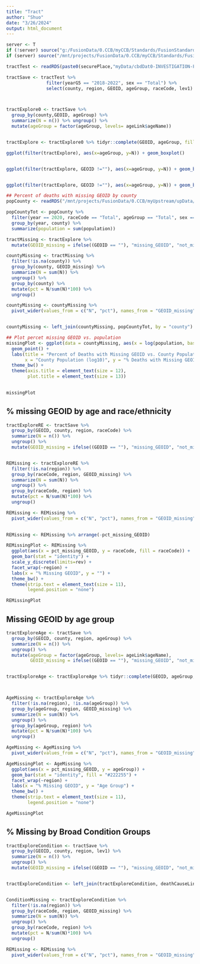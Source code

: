 ```yaml
---
title: "Tract"
author: "Shuo"
date: "3/26/2024"
output: html_document
---
```



```r
server <- T
if (!server) source("g:/FusionData/0.CCB/myCCB/Standards/FusionStandards.R")
if (server) source("/mnt/projects/FusionData/0.CCB/myCCB/Standards/FusionStandards.R")

```


```r
tractTest <- readRDS(paste0(securePlace,"myData/cbdDat0-INVESTIGATION-FILE.RDS")) 

tractSave <- tractTest %>% 
               filter(yearG5 == "2018-2022", sex == "Total") %>%
               select(county, region, GEOID, ageGroup, raceCode, lev1)



tractExplore0 <- tractSave %>%  
  group_by(county,GEOID, ageGroup) %>%
  summarize(N = n()) %>% ungroup() %>%
  mutate(ageGroup = factor(ageGroup, levels= ageLink$ageName))


tractExplore <- tractExplore0 %>% tidyr::complete(GEOID, ageGroup, fill=list(N=0))
```

```r
ggplot(filter(tractExplore), aes(x=ageGroup, y=N)) + geom_boxplot() 


ggplot(filter(tractExplore, GEOID !=""), aes(x=ageGroup, y=N)) + geom_boxplot() 


ggplot(filter(tractExplore, GEOID !=""), aes(x=ageGroup, y=N)) + geom_boxplot() + scale_y_log10()
```


```r
## Percent of deaths with missing GEOID by county
popCounty <- readRDS("/mnt/projects/FusionData/0.CCB/myUpstream/upData/popCounty.RDS")

popCountyTot <- popCounty %>% 
  filter(year == 2020, raceCode == "Total", ageGroup == "Total", sex == "Total") %>% 
  group_by(year, county) %>% 
  summarize(population = sum(population))
```


```r
tractMissing <- tractExplore %>% 
  mutate(GEOID_missing = ifelse((GEOID == ""), "missing_GEOID", "not_missing_GEOID"))

countyMissing <- tractMissing %>% 
  filter(!is.na(county)) %>% 
  group_by(county, GEOID_missing) %>% 
  summarize(N = sum(N)) %>% 
  ungroup() %>% 
  group_by(county) %>% 
  mutate(pct = N/sum(N)*100) %>% 
  ungroup()

countyMissing <- countyMissing %>% 
  pivot_wider(values_from = c("N", "pct"), names_from = "GEOID_missing")


countyMissing <- left_join(countyMissing, popCountyTot, by = "county")
```


```r
## Plot percet missing GEOID vs. population
missingPlot <- ggplot(data = countyMissing, aes(x = log(population, base = 10), y = pct_missing_GEOID)) +
  geom_point() +
  labs(title = "Percent of Deaths with Missing GEOID vs. County Population, 2018-2022", 
       x = "County Population (log10)", y = "% Deaths with Missing GEOID") +
  theme_bw() +
  theme(axis.title = element_text(size = 12), 
        plot.title = element_text(size = 13))
  

missingPlot
```



## % missing GEOID by age and race/ethnicity
```r
tractExploreRE <- tractSave %>%  
  group_by(GEOID, county, region, raceCode) %>%
  summarize(N = n()) %>% 
  ungroup() %>% 
  mutate(GEOID_missing = ifelse((GEOID == ""), "missing_GEOID", "not_missing_GEOID"))


REMissing <- tractExploreRE %>% 
  filter(!is.na(region)) %>% 
  group_by(raceCode, region, GEOID_missing) %>% 
  summarize(N = sum(N)) %>% 
  ungroup() %>% 
  group_by(raceCode, region) %>% 
  mutate(pct = N/sum(N)*100) %>% 
  ungroup() 

REMissing <- REMissing %>% 
  pivot_wider(values_from = c("N", "pct"), names_from = "GEOID_missing")

  
REMissing <- REMissing %>% arrange(-pct_missing_GEOID)
```



```r
REMissingPlot <- REMissing %>% 
  ggplot(aes(x = pct_missing_GEOID, y = raceCode, fill = raceCode)) +
  geom_bar(stat = "identity") +
  scale_y_discrete(limits=rev) +
  facet_wrap(~region) +
  labs(x = "% Missing GEOID", y = "") +
  theme_bw() +
  theme(strip.text = element_text(size = 11), 
        legend.position = "none")

REMissingPlot
```


## Missing GEOID by age group
```r
tractExploreAge <- tractSave %>%  
  group_by(GEOID, county, region, ageGroup) %>%
  summarize(N = n()) %>% 
  ungroup() %>%
  mutate(ageGroup = factor(ageGroup, levels= ageLink$ageName), 
         GEOID_missing = ifelse((GEOID == ""), "missing_GEOID", "not_missing_GEOID"))


tractExploreAge <- tractExploreAge %>% tidyr::complete(GEOID, ageGroup, fill=list(N=0))



AgeMissing <- tractExploreAge %>% 
  filter(!is.na(region), !is.na(ageGroup)) %>% 
  group_by(ageGroup, region, GEOID_missing) %>% 
  summarize(N = sum(N)) %>% 
  ungroup() %>% 
  group_by(ageGroup, region) %>% 
  mutate(pct = N/sum(N)*100) %>% 
  ungroup() 

AgeMissing <- AgeMissing %>% 
  pivot_wider(values_from = c("N", "pct"), names_from = "GEOID_missing")


```


```r
AgeMissingPlot <- AgeMissing %>% 
  ggplot(aes(x = pct_missing_GEOID, y = ageGroup)) +
  geom_bar(stat = "identity", fill = "#222255") +
  facet_wrap(~region) +
  labs(x = "% Missing GEOID", y = "Age Group") +
  theme_bw() +
  theme(strip.text = element_text(size = 11), 
        legend.position = "none")

AgeMissingPlot
```


## % Missing by Broad Condition Groups
```r
tractExploreCondition <- tractSave %>%  
  group_by(GEOID, county, region, lev1) %>%
  summarize(N = n()) %>% 
  ungroup() %>% 
  mutate(GEOID_missing = ifelse((GEOID == ""), "missing_GEOID", "not_missing_GEOID"))


tractExploreCondition <- left_join(tractExploreCondition, deathCauseLink %>% select(topLevCode, topLevName), deathCauseLink, by = c("lev1" = "topLevCode"))


ConditionMissing <- tractExploreCondition %>% 
  filter(!is.na(region)) %>% 
  group_by(raceCode, region, GEOID_missing) %>% 
  summarize(N = sum(N)) %>% 
  ungroup() %>% 
  group_by(raceCode, region) %>% 
  mutate(pct = N/sum(N)*100) %>% 
  ungroup() 

REMissing <- REMissing %>% 
  pivot_wider(values_from = c("N", "pct"), names_from = "GEOID_missing")
```

